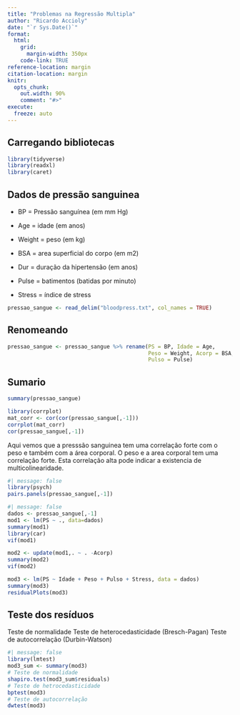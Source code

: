 ```yaml
---
title: "Problemas na Regressão Multipla"
author: "Ricardo Accioly"
date: "`r Sys.Date()`"
format:
  html:
    grid: 
      margin-width: 350px
    code-link: TRUE
reference-location: margin
citation-location: margin
knitr:
  opts_chunk: 
    out.width: 90%
    comment: "#>"
execute:
  freeze: auto
---
```


## Carregando bibliotecas

```r
library(tidyverse)
library(readxl)
library(caret)
```

## Dados de pressão sanguinea

-   BP = Pressão sanguínea (em mm Hg)

-   Age = idade (em anos)

-   Weight = peso (em kg)

-   BSA = area superficial do corpo (em m2)

-   Dur = duração da hipertensão (em anos)

-   Pulse = batimentos (batidas por minuto)

-   Stress = índice de stress

```r
pressao_sangue <- read_delim("bloodpress.txt", col_names = TRUE)
```

## Renomeando

```r
pressao_sangue <- pressao_sangue %>% rename(PS = BP, Idade = Age,
                                            Peso = Weight, Acorp = BSA,
                                            Pulso = Pulse)
```

## Sumario

```r
summary(pressao_sangue)
```

```r
library(corrplot)
mat_corr <- cor(cor(pressao_sangue[,-1]))
corrplot(mat_corr)
cor(pressao_sangue[,-1])
```

Aqui vemos que a presssão sanguinea tem uma correlação forte com o peso e também com a área corporal. O peso e a area corporal tem uma correlação forte. Esta correlação alta pode indicar a existencia de multicolinearidade.

```r
#| message: false
library(psych)
pairs.panels(pressao_sangue[,-1])
```

```r
#| message: false
dados <- pressao_sangue[,-1]
mod1 <- lm(PS ~ ., data=dados)
summary(mod1)
library(car)
vif(mod1)
```

```r
mod2 <- update(mod1,. ~ . -Acorp) 
summary(mod2)
vif(mod2)
```

```r
mod3 <- lm(PS ~ Idade + Peso + Pulso + Stress, data = dados)
summary(mod3)
residualPlots(mod3)
```

## Teste dos resíduos

Teste de normalidade Teste de heterocedasticidade (Bresch-Pagan) Teste de autocorrelação (Durbin-Watson)

```r
#| message: false
library(lmtest)
mod3_sum <- summary(mod3)
# Teste de normalidade
shapiro.test(mod3_sum$residuals)
# Teste de hetrocedasticidade
bptest(mod3)
# Teste de autocorrelação
dwtest(mod3)
```
